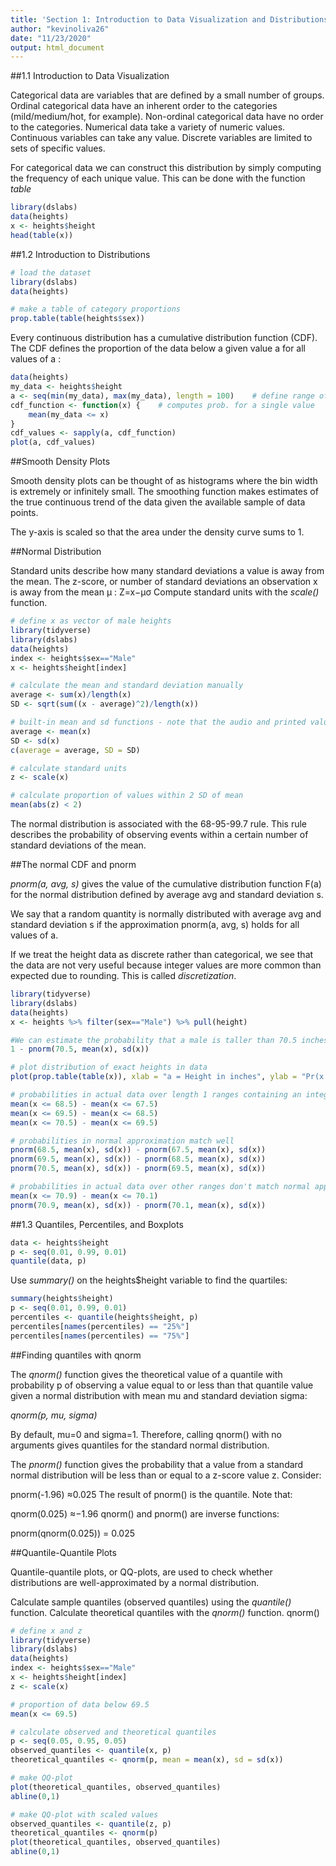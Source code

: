 ```yaml
---
title: 'Section 1: Introduction to Data Visualization and Distributions'
author: "kevinoliva26"
date: "11/23/2020"
output: html_document
---
```


##1.1 Introduction to Data Visualization

Categorical data are variables that are defined by a small number of groups.
  Ordinal categorical data have an inherent order to the categories (mild/medium/hot, for example).
  Non-ordinal categorical data have no order to the categories.
Numerical data take a variety of numeric values.
  Continuous variables can take any value.
  Discrete variables are limited to sets of specific values.

For categorical data we can construct this distribution by simply computing the frequency of each unique value. This can be done with the function *table*

```r
library(dslabs)
data(heights)
x <- heights$height
head(table(x))
```

  
##1.2 Introduction to Distributions


```r
# load the dataset
library(dslabs)
data(heights)

# make a table of category proportions
prop.table(table(heights$sex))  
```

Every continuous distribution has a cumulative distribution function (CDF). The CDF defines the proportion of the data below a given value  a  for all values of  a :

```r
data(heights)
my_data <- heights$height
a <- seq(min(my_data), max(my_data), length = 100)    # define range of values spanning the dataset
cdf_function <- function(x) {    # computes prob. for a single value
    mean(my_data <= x)
}
cdf_values <- sapply(a, cdf_function)
plot(a, cdf_values)
```

##Smooth Density Plots

Smooth density plots can be thought of as histograms where the bin width is extremely or infinitely small. The smoothing function makes estimates of the true continuous trend of the data given the available sample of data points.

The y-axis is scaled so that the area under the density curve sums to 1.

##Normal Distribution

Standard units describe how many standard deviations a value is away from the mean. The z-score, or number of standard deviations an observation  x  is away from the mean  μ :
Z=x−μσ
Compute standard units with the *scale()* function.

```r
# define x as vector of male heights
library(tidyverse)
library(dslabs)
data(heights)
index <- heights$sex=="Male"
x <- heights$height[index]

# calculate the mean and standard deviation manually
average <- sum(x)/length(x)
SD <- sqrt(sum((x - average)^2)/length(x))

# built-in mean and sd functions - note that the audio and printed values disagree
average <- mean(x)
SD <- sd(x)
c(average = average, SD = SD)

# calculate standard units
z <- scale(x)

# calculate proportion of values within 2 SD of mean
mean(abs(z) < 2)
```

The normal distribution is associated with the 68-95-99.7 rule. This rule describes the probability of observing events within a certain number of standard deviations of the mean. 

##The normal CDF and pnorm

*pnorm(a, avg, s)* gives the value of the cumulative distribution function  F(a)  for the normal distribution defined by average avg and standard deviation s.

We say that a random quantity is normally distributed with average avg and standard deviation s if the approximation pnorm(a, avg, s) holds for all values of a.

If we treat the height data as discrete rather than categorical, we see that the data are not very useful because integer values are more common than expected due to rounding. This is called *discretization*.

```r
library(tidyverse)
library(dslabs)
data(heights)
x <- heights %>% filter(sex=="Male") %>% pull(height)

#We can estimate the probability that a male is taller than 70.5 inches with:
1 - pnorm(70.5, mean(x), sd(x))

# plot distribution of exact heights in data
plot(prop.table(table(x)), xlab = "a = Height in inches", ylab = "Pr(x = a)")

# probabilities in actual data over length 1 ranges containing an integer
mean(x <= 68.5) - mean(x <= 67.5)
mean(x <= 69.5) - mean(x <= 68.5)
mean(x <= 70.5) - mean(x <= 69.5)

# probabilities in normal approximation match well
pnorm(68.5, mean(x), sd(x)) - pnorm(67.5, mean(x), sd(x))
pnorm(69.5, mean(x), sd(x)) - pnorm(68.5, mean(x), sd(x))
pnorm(70.5, mean(x), sd(x)) - pnorm(69.5, mean(x), sd(x))

# probabilities in actual data over other ranges don't match normal approx as well
mean(x <= 70.9) - mean(x <= 70.1)
pnorm(70.9, mean(x), sd(x)) - pnorm(70.1, mean(x), sd(x))
```

##1.3 Quantiles, Percentiles, and Boxplots

```r
data <- heights$height
p <- seq(0.01, 0.99, 0.01)
quantile(data, p)
```

Use *summary()* on the heights$height variable to find the quartiles:

```r
summary(heights$height)
p <- seq(0.01, 0.99, 0.01)
percentiles <- quantile(heights$height, p)
percentiles[names(percentiles) == "25%"]
percentiles[names(percentiles) == "75%"]
```

##Finding quantiles with qnorm

The *qnorm()* function gives the theoretical value of a quantile with probability p of observing a value equal to or less than that quantile value given a normal distribution with mean mu and standard deviation sigma:

*qnorm(p, mu, sigma)*

By default, mu=0 and sigma=1. Therefore, calling qnorm() with no arguments gives quantiles for the standard normal distribution.

The *pnorm()* function gives the probability that a value from a standard normal distribution will be less than or equal to a z-score value z. Consider:

pnorm(-1.96)  ≈0.025 
The result of pnorm() is the quantile. Note that:

qnorm(0.025)  ≈−1.96
qnorm() and pnorm() are inverse functions:

pnorm(qnorm(0.025)) = 0.025

##Quantile-Quantile Plots

Quantile-quantile plots, or QQ-plots, are used to check whether distributions are well-approximated by a normal distribution.

Calculate sample quantiles (observed quantiles) using the *quantile()* function.
Calculate theoretical quantiles with the *qnorm()* function. qnorm() 
```r
# define x and z
library(tidyverse)
library(dslabs)
data(heights)
index <- heights$sex=="Male"
x <- heights$height[index]
z <- scale(x)

# proportion of data below 69.5
mean(x <= 69.5)

# calculate observed and theoretical quantiles
p <- seq(0.05, 0.95, 0.05)
observed_quantiles <- quantile(x, p)
theoretical_quantiles <- qnorm(p, mean = mean(x), sd = sd(x))

# make QQ-plot
plot(theoretical_quantiles, observed_quantiles)
abline(0,1)

# make QQ-plot with scaled values
observed_quantiles <- quantile(z, p)
theoretical_quantiles <- qnorm(p)
plot(theoretical_quantiles, observed_quantiles)
abline(0,1)
```



